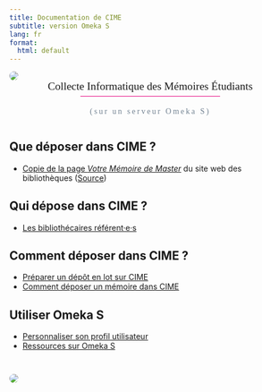 ```yaml
---
title: Documentation de CIME
subtitle: version Omeka S
lang: fr
format:
  html: default
---
```


```{=html}
<style>
  #title-block-header {
    display: none;
  }
</style>
```

![](img/icon-color.png){fig-align="center" style="border-radius:18px"}

::: {style="text-align:center;font-size:1.4em;font-family:bellefair;margin-top:-1em;"}
Collecte Informatique des Mémoires Étudiants
:::

::: {style="padding-top:.4em;padding-left:1.2em;padding-right:1.2em;margin-top:-1em;margin-bottom:3em;font-family:bellefair;color:slategrey;letter-spacing:3px;border-top:1px solid #e6007e;width:fit-content;margin-left:auto;margin-right:auto"}
(sur un serveur Omeka S)
:::

## Que déposer dans CIME ?

-   [Copie de la page *Votre Mémoire de Master*](que/copieVotreM%C3%A9moire.qmd) du site web des bibliothèques ([Source](https://bibliotheques.univ-pau.fr/fr/appui-a-la-recherche/votre-memoire-de-master.html))

## Qui dépose dans CIME ?

-   [Les bibliothécaires référent·e·s](qui/BibRef.qmd)

## Comment déposer dans CIME ?

-   [Préparer un dépôt en lot sur CIME](comment/pr%C3%A9parerD%C3%A9p%C3%B4tCime.qmd)
-   [Comment déposer un mémoire dans CIME](comment\ProcédureIndiv.qmd)

## Utiliser Omeka S

- [Personnaliser son profil utilisateur](/omeka/PersonnaliserUtilisateur.qmd)
- [Ressources sur Omeka S](/omeka/RessourcesSurOmeka.qmd)

![](img/tapisserie.gif){fig-align="center" style="border-radius:18px;margin-top:2em;"}